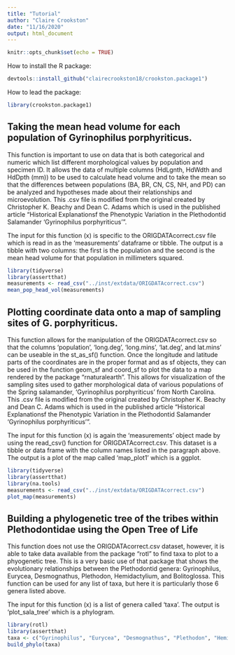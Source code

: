 ```yaml
---
title: "Tutorial"
author: "Claire Crookston"
date: "11/16/2020"
output: html_document
---
```


```r
knitr::opts_chunk$set(echo = TRUE)
```

How to install the R package:

```r
devtools::install_github("clairecrookston18/crookston.package1")
```

How to lead the package:

```r
library(crookston.package1)
```

## Taking the mean head volume for each population of Gyrinophilus porphyriticus.

This function is important to use on data that is both categorical and numeric which list different morphological values by population and specimen ID. It allows the data of multiple columns (HdLgnth, HdWdth and HdDpth (mm)) to be used to calculate head volume and to take the mean so that the differences between populations (BA, BR, CN, CS, NH, and PD) can be analyzed and hypotheses made about their relationships and microevolution. This .csv file is modified from the original created by Christopher K. Beachy and Dean C. Adams which is used in the published article "Historical Explanationsf the Phenotypic Variation in the Plethodontid Salamander 'Gyrinophilus porphyriticus'".

The input for this function (x) is specific to the ORIGDATAcorrect.csv file which is read in as the 'measurements' dataframe or tibble. The output is a tibble with two columns: the first is the population and the second is the mean head volume for that population in millimeters squared.

```r
library(tidyverse)
library(assertthat)
measurements <- read_csv("../inst/extdata/ORIGDATAcorrect.csv")
mean_pop_head_vol(measurements)
```

## Plotting coordinate data onto a map of sampling sites of G. porphyriticus.

This function allows for the manipulation of the ORIGDATAcorrect.csv so that the columns 'population', 'long.deg', 'long.mins', 'lat.deg', and lat.mins' can be useable in the st_as_sf() function. Once the longitude and latitude parts of the coordinates are in the proper format and as sf objects, they can be used in the function geom_sf and coord_sf to plot the data to a map rendered by the package "rnaturalearth". This allows for visualization of the sampling sites used to gather morphological data of various populations of the Spring salamander, 'Gyrinophilus porphyriticus' from North Carolina. This .csv file is modified from the original created by Christopher K. Beachy and Dean C. Adams which is used in the published article "Historical Explanationsf the Phenotypic Variation in the Plethodontid Salamander 'Gyrinophilus porphyriticus'". 

The input for this function (x) is again the 'measurements' object made by using the read_csv() function for ORIGDATAcorrect.csv. This dataset is a tibble or data frame with the column names listed in the paragraph above. The output is a plot of the map called 'map_plot1' which is a ggplot. 

```r
library(tidyverse)
library(assertthat)
library(na.tools)
measurements <- read_csv("../inst/extdata/ORIGDATAcorrect.csv")
plot_map(measurements)
```

## Building a phylogenetic tree of the tribes within Plethodontidae using the Open Tree of Life

This function does not use the ORIGDATAcorrect.csv dataset, however, it is able to take data available from the package "rotl" to find taxa to plot to a phyogenetic tree. This is a very basic use of that package that shows the evolutionary relationships between the Plethodontid genera: Gyrinophilus, Eurycea, Desmognathus, Plethodon, Hemidactylium, and Bolitoglossa. This function can be used for any list of taxa, but here it is particularly those 6 genera listed above.

The input for this function (x) is a list of genera called 'taxa'. The output is 'plot_sala_tree' which is a phylogram.

```r
library(rotl)
library(assertthat)
taxa <- c("Gyrinophilus", "Eurycea", "Desmognathus", "Plethodon", "Hemidactylium", "Bolitoglossa")
build_phylo(taxa)
```